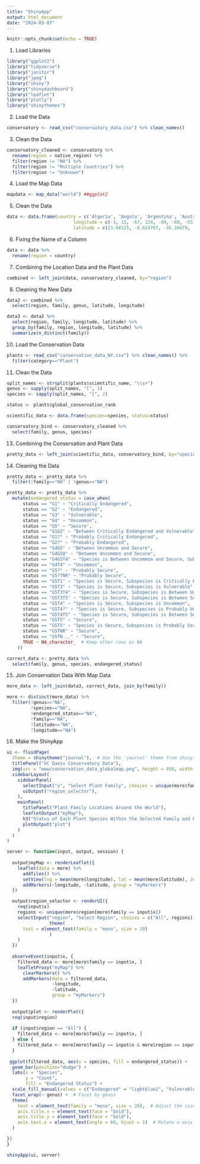 ```yaml
---
title: "ShinyApp"
output: html_document
date: "2024-03-07"
---
```


```r
knitr::opts_chunk$set(echo = TRUE)
```


1. Load Libraries
```r
library("ggplot2")
library("tidyverse")
library("janitor")
library("jpeg")
library("shiny")
library("shinydashboard")
library("leaflet")
library("plotly")
library("shinythemes")
```


2. Load the Data
```r
conservatory <- read_csv("conservatory_data.csv") %>% clean_names()
```


3. Clean the Data
```r
conservatory_cleaned <- conservatory %>% 
  rename(region = native_region) %>% 
  filter(region != "NA") %>% 
  filter(region != "Multiple Countries") %>% 
  filter(region != "Unknown")
```


4. Load the Map Data
```r
mapdata <- map_data("world") ##ggplot2
```


5. Clean the Data
```r
data <- data.frame(country = c('Algeria', 'Angola', 'Argentina', 'Australia', "Belize", "Bolivia", "Brazil", "Cameroon", "Cayman Islands", "Chile", "China", "Colombia", "Comoros", "Costa Rica", "Cuba", "Dominica", "Ecuador", "Equatorial Guinea", "Ethiopia", "Fiji", "France", "Greece", "Guam", "Guatemala", "Guinea", "Honduras", "India", "Indonesia", "Israel", "Italy", "Jamaica", "Japan", "Kenya", "Lesotho", "Madagascar", "Malawi", "Malyasia", "Mali", "Mexico", "Micronesia", "Morocco", "Mozambique", "Namibia", "Nepal", "New Caledonia", "New Zealand", "Nicaragua", "Nigeria", "Oman", "Panama", "Papua New Guinea", "Paraguay", "Peru", "Philippines", "Portugal", "Puerto Rico", "Rwanda", "Saudi Arabia", "Solomon Islands", "Somalia", "South Africa", "Spain", "Sri Lanka", "Suriname", "Taiwan", "Tanzania", "Thailand", "Trinidad", "Tunisia", "Turkey", "Uganda", "United Kingdom", "United States", "Uruguay", "Venezuela", "Vietnam", "Yemen", "Zambia", "Zimbabwe"),
                         longitude = c(-3, 15, -67, 124, -89, -69, -55, 8, -81, -75, 120, -70, 44, -83, -75, -61, -78, 11, 35, 177, 2, 23, 144, -89, -9, -88, 92, 118, 35, 16, -73, 129, 37, 27, 43, 33, 114,-9, -100, 158, -11, 35, 16, 80, 166, 169, -85, 5, 52, -79, 160, -54, -76, 118, -8, -65, 29, 50, 157, 42, 23, -2, 81, -56, 120, 35, 100, -61, 7, 29, 30, 0, -100, -57, -67, 106, 43, 23, 26),
                         latitude = c(23.98125, -8.624707, -35.16679, -25.34033, 16.80898, -14.377246, -3.330664039, 4.290235, 19.37476, -50.65420, 55.86113, -2.55253911, -12.35654, 8.480323, 21.11104, 15.63311, -3.776855230, 1.7401856, 5.384082, -18.25488, 42.36211, 39.15830, 13.61465, 14.05010, 7.509961, 13.98735, 28.025732, -8.464258, 30.86020, 41.92812, 17.94043, 34.68657, -1.32255840, -29.84024, -22.69189, -13.959180, 1.4552733, 12.46465, 19.30938, 6.854638, 26.16269, -11.53213, -28.26455, 28.64961, -20.69873, -43.458984, 11.18447, 5.338574, 18.69649, 8.639209, -2.830176, -26.30879, -13.80283260, 10.035009, 41.92710, 18.14438, -2.766406, 18.73525, -8.713477, 4.3610840, -28.56269, 36.74546, 7.684473, 2.036475, 22.97490, -13.5820312, 13.431983, 10.53897, 34.41030, 36.69345, 2.40043926, 51.48447, 43.32744, -33.85859, 5.4475098, 10.921973, 12.83901, -12.956934, -17.91172))
```


6. Fixing the Name of a Column
```r
data <- data %>% 
  rename(region = country)
```


7. Combining the Location Data and the Plant Data
```r
combined <- left_join(data, conservatory_cleaned, by="region")
```


8. Cleaning the New Data
```r
data2 <- combined %>% 
  select(region, family, genus, latitude, longitude)
```

```r
data3 <- data2 %>% 
  select(region, family, longitude, latitude) %>% 
  group_by(family, region, longitude, latitude) %>% 
  summarize(n_distinct(family))
```


10. Load the Conservation Data
```r
plants <- read_csv("conservation_data_NY.csv") %>% clean_names() %>% 
  filter(category=="Plant")
```


11. Clean the Data
```r
split_names <- strsplit(plants$scientific_name, "\\s+")
genus <- sapply(split_names, "[", 1)
species <- sapply(split_names, "[", 2)

status <- plants$global_conservation_rank

scientific_data <- data.frame(species=species, status=status)
```

```r
conservatory_bind <- conservatory_cleaned %>% 
  select(family, genus, species)
```


13. Combining the Conservation and Plant Data
```r
pretty_data <- left_join(scientific_data, conservatory_bind, by="species")
```


14. Cleaning the Data
```r
pretty_data <- pretty_data %>% 
  filter(!family=="NA" | !genus=="NA")
```

```r
pretty_data <- pretty_data %>% 
  mutate(endangered_status = case_when(
      status == "G1" ~ "Critically Endangered",
      status == "G2" ~ "Endangered",
      status == "G3" ~ "Vulnerable",
      status == "G4" ~ "Uncommon",
      status == "G5" ~ "Secure",
      status == "G1G2" ~ "Between Critically Endangered and Vulnerable",
      status == "G1?" ~ "Probably Critically Endangered",
      status == "G2?" ~ "Probably Endangered",
      status == "G4G5" ~ "Between Uncommon and Secure",
      status == "G4G5Q" ~ "Between Uncommon and Secure",
      status == "G4G5T4" ~ "Species is Between Uncommon and Secure, Subspecies is Uncommon",
      status == "G4T4" ~ "Uncommon",
      status == "G5?" ~ "Probably Secure",
      status == "G5?TNR" ~ "Probably Secure",
      status == "G5T1" ~ "Species is Secure, Subspecies is Critically Endangered",
      status == "G5T3" ~ "Species is Secure, Subspecies is Vulnerable",
      status == "G5T3T4" ~ "Species is Secure, Subspecies is Between Uncommon and Vulnerable",
      status == "G5T3T5" ~ "Species is Secure, Subspecies is Between Secure and Vulnerable",
      status == "G5T4" ~ "Species is Secure, Subspecies is Uncommon",
      status == "G5T4?" ~ "Species is Secure, Subspecies is Probably Uncommon",
      status == "G5T4T5" ~ "Species is Secure, Subspecies is Between Secure and Uncommon",
      status == "G5T5" ~ "Secure",
      status == "G5T5" ~ "Species is Secure, Subspecies is Probably Secure",
      status == "G5TNR" ~ "Secure",
      status == "G5TN..." ~ "Secure",
      TRUE ~ NA_character_  # Keep other rows as NA
    ))
```

```r
correct_data <- pretty_data %>% 
  select(family, genus, species, endangered_status)
```


15. Join Conservation Data With Map Data
```r
more_data <- left_join(data3, correct_data, join_by(family))
```

```r
more <- distinct(more_data) %>% 
  filter(!genus=="NA",
         !species=="NA",
         !endangered_status=="NA",
         !family=="NA",
         !latitude=="NA",
         !longitude=="NA")
```

16. Make the ShinyApp
```r
ui <- fluidPage(
  theme = shinytheme("journal"),  # Use the 'journal' theme from shinythemes package
  titlePanel("UC Davis Conservatory Data"),
  img(src = "www/conservation_data_globalmap.png", height = 450, width = 800),
  sidebarLayout(
    sidebarPanel(
      selectInput("x", "Select Plant Family", choices = unique(more$family)),
      uiOutput("region_selector"),
    ),
    mainPanel(
      titlePanel("Plant Family Locations Around the World"),
      leafletOutput("myMap"),
      h3("Status of Each Plant Species Within the Selected Family and Region"),
      plotOutput("plot")
    )
  )
)

server <- function(input, output, session) {
  
  output$myMap <- renderLeaflet({
    leaflet(data = more) %>%
      addTiles() %>%
      setView(lng = mean(more$longitude), lat = mean(more$latitude), zoom=2) %>%
      addMarkers(~longitude, ~latitude, group = "myMarkers")
  })

  output$region_selector <- renderUI({
    req(input$x)
    regions <- unique(more$region[more$family == input$x])
    selectInput("region", "Select Region", choices = c("All", regions),
                theme(
      text = element_text(family = "mono", size = 20)
                )
    )
  })
  
  observeEvent(input$x, {
    filtered_data <- more[more$family == input$x, ]
    leafletProxy("myMap") %>%
      clearMarkers() %>%
      addMarkers(data = filtered_data,
                 ~longitude,
                 ~latitude,
                 group = "myMarkers")
  })
  
  output$plot <- renderPlot({
  req(input$region)
  
  if (input$region == "All") {
    filtered_data <- more[more$family == input$x, ]
  } else {
    filtered_data <- more[more$family == input$x & more$region == input$region, ]
  }
  
 ggplot(filtered_data, aes(x = species, fill = endangered_status)) +
  geom_bar(position="dodge") +
  labs(x = "Species",
       y = "Count",
       fill = "Endangered Status") +
  scale_fill_manual(values = c("Endangered" = "lightblue2", "Vulnerable" = "lightblue3", "Uncommon" = "lightblue4", "Secure" = "lightcyan", "Between Critically Endangered and Vulnerable" = "lightcyan2", "Probably Critically Endangered" = "lightcyan3", "Probably Endangered"= "lightcyan4", "Between Uncommon and Secure" = "lightgray", "Species is Between Uncommon and Secure, Subspecies is Uncommon" = "lightsteelblue3", "Probably Secure" = "lightsteelblue4", "Species is Secure, Subspecies is Critically Endangered" = "mediumpurple1", "Species is Secure, Subspecies is Vulnerable" = "mediumslateblue", "Species is Secure, Subspecies is Between Uncommon and Vulnerable" = "mediumseagreen", "Species is Secure, Subspecies is Between Secure and Vulnerable" = "mediumaquamarine", "Species is Secure, Subspecies is Uncommon" = "mediumturquoise", "Species is Secure, Subspecies is Probably Uncommon" = "mintcream", "Species is Secure, Subspecies is Between Secure and Uncommon" = "mistyrose", "Species is Secure, Subspecies is Probably Secure"= "maroon")) +  # Set colors for each level
  facet_wrap(~ genus) +  # Facet by genus
  theme(
    text = element_text(family = "mono", size = 20),  # Adjust the size of the labels
    axis.title.x = element_text(face = "bold"),
    axis.title.y = element_text(face = "bold"),
    axis.text.x = element_text(angle = 60, hjust = 1)  # Rotate x-axis labels by 90 degrees
  )

})
}

shinyApp(ui, server)
```



